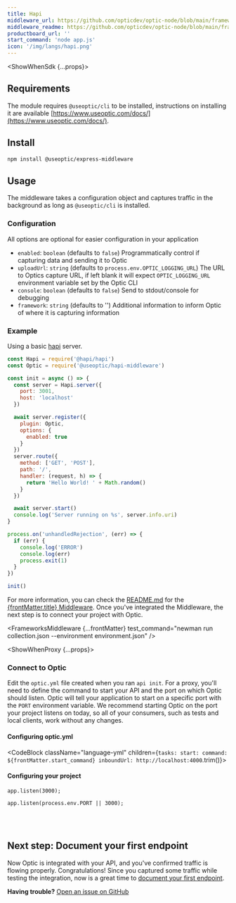 ```yaml
---
title: Hapi
middleware_url: https://github.com/opticdev/optic-node/blob/main/frameworks/hapi
middleware_readme: https://github.com/opticdev/optic-node/blob/main/frameworks/hapi/README.md
productboard_url: ''
start_command: 'node app.js'
icon: '/img/langs/hapi.png'
---
```



<FrameworksPreflight />

<ShowWhenSdk {...props}>

<FrameworksMiddlewareDesc start_command={frontMatter.start_command} />

## Requirements

The module requires `@useoptic/cli` to be installed, instructions on installing it are available [https://www.useoptic.com/docs/](https://www.useoptic.com/docs/).

## Install

```sh
npm install @useoptic/express-middleware
```

## Usage

The middleware takes a configuration object and captures traffic in the background as long as `@useoptic/cli` is installed.

### Configuration

All options are optional for easier configuration in your application
- `enabled`: `boolean` (defaults to `false`) Programmatically control if capturing data and sending it to Optic
- `uploadUrl`: `string` (defaults to `process.env.OPTIC_LOGGING_URL`) The URL to Optics capture URL, if left blank it will expect `OPTIC_LOGGING_URL` environment variable set by the Optic CLI
- `console`: `boolean` (defaults to `false`) Send to stdout/console for debugging
 - `framework`: `string` (defaults to '') Additional information to inform Optic of where it is capturing information

### Example

Using a basic [hapi](https://hapi.dev/) server.

```js
const Hapi = require('@hapi/hapi')
const Optic = require('@useoptic/hapi-middleware')

const init = async () => {
  const server = Hapi.server({
    port: 3001,
    host: 'localhost'
  })

  await server.register({
    plugin: Optic,
    options: {
      enabled: true
    }
  })
  server.route({
    method: ['GET', 'POST'],
    path: '/',
    handler: (request, h) => {
      return 'Hello World! ' + Math.random()
    }
  })

  await server.start()
  console.log('Server running on %s', server.info.uri)
}

process.on('unhandledRejection', (err) => {
  if (err) {
    console.log('ERROR')
    console.log(err)
    process.exit(1)
  }
})

init()
```

<p>For more information, you can check the <a href={frontMatter.middleware_url}>README.md</a> for the <a href={frontMatter.middleware_url}>{frontMatter.title} Middleware</a>. Once you've integrated the Middleware, the next step is to connect your project with Optic.</p>

<FrameworksMiddleware {...frontMatter} test_command="newman run collection.json --environment environment.json" />

<FrameworksMiddlewareValidate />

</ShowWhenSdk>

<ShowWhenProxy {...props}>

<FrameworksProxyMode start_command="./foo" />

### Connect to Optic

Edit the `optic.yml` file created when you ran `api init`. For a proxy, you'll need to define the command to start your API and the port on which Optic should listen. Optic will tell your application to start on a specific port with the `PORT` environment variable. We recommend starting Optic on the port your project listens on today, so all of your consumers, such as tests and local clients, work without any changes.

#### Configuring optic.yml

<CodeBlock className="language-yml" children={`
tasks:
  start:
    command: ${frontMatter.start_command}
    inboundUrl: http://localhost:4000
`.trim()}>
</CodeBlock>

#### Configuring your project

```node title=Before
app.listen(3000);
```

```node title=After
app.listen(process.env.PORT || 3000);
```
<br />
<br />

<FrameworksProxyValidate />

<FrameworksProxyUseMiddleware framework={frontMatter.title} />

</ShowWhenProxy>

## Next step: Document your first endpoint

Now Optic is integrated with your API, and you've confirmed traffic is flowing properly. Congratulations! Since you captured some traffic while testing the integration, now is a great time to [document your first endpoint](/document/baseline).

**Having trouble?** [Open an issue on GitHub](https://github.com/opticdev/optic/issues/new)
